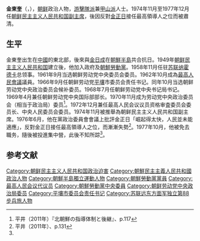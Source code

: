 {{noteTA
|G1=Country
|1=zh:北朝鮮; zh-cn:朝鲜; zh-tw:朝鮮; zh-hk:朝鮮; zh-sg:朝鲜;
}}

'''金東奎'''（{{lang-ko|김동규}}，{{bd|？||？||}}），[[朝鲜|朝鲜]]政治人物，[[游擊隊派|游擊隊派]]兼[[甲山派|甲山派]]人士。1974年11月至1977年12月任[[朝鲜民主主义人民共和国副主席|朝鲜民主主义人民共和国副主席]]，後因反對[[金正日|金正日]]接任最高領導人之位而被肅清。

==生平==
金東奎出生在[[中國|中國]]的東北部，後來與[[金日成|金日成]]在[[朝鮮半島|朝鮮半島]]共合抗日。1949年[[朝鲜民主主义人民共和国|朝鲜民主主义人民共和国]]建立後，他加入政府及[[朝鮮勞動黨|朝鮮勞動黨]]。1958年11月任驻[[苏联|苏联]][[纳霍德卡|纳霍德卡]]总领事。1961年9月当选朝鲜劳动党中央委员会委员。1962年10月成為[[最高人民會議|最高人民會議]]議員。1966年9月任朝鲜劳动党[[平壤|平壤]]市委员会责任书记。同年10月当选朝鲜劳动党中央政治委员会候补委员。1968年7月任朝鲜劳动党中央书记局书记。1969年4月兼任朝鲜劳动党中央国际部部长。1970年11月成为劳动党中央政治委员会（相当于政治局）委员<ref>平井（2011年）『北朝鮮の指導体制と後継』、p.117</ref>。1972年12月兼任最高人民会议议员资格审査委员会委员长、中央人民委员会委员。1974年11月被推舉為朝鲜民主主义人民共和国副主席。1976年6月，他在黨政治委員會會議上批評金正日「崛起得太快，人民並未能適應」，反對金正日接任最高領導人之位，而漸漸失勢<ref name="#1">平井（2011年）、p.131</ref>。1977年10月，他被免去職务，隨後被投進集中營，此後不知所踪<ref name="#1"/>。

== 参考文献 ==
{{Reflist}}

[[Category:朝鲜民主主义人民共和国政治迫害|Category:朝鲜民主主义人民共和国政治迫害]]
[[Category:朝鮮民主主義人民共和國政治人物|Category:朝鮮民主主義人民共和國政治人物]]
[[Category:朝鮮半島獨立運動人物|Category:朝鮮半島獨立運動人物]]
[[Category:朝鮮勞動黨黨員|Category:朝鮮勞動黨黨員]]
[[Category:最高人民会议代议员|Category:最高人民会议代议员]]
[[Category:朝鮮勞動黨中央委員|Category:朝鮮勞動黨中央委員]]
[[Category:朝鲜劳动党中央政治局委员|Category:朝鲜劳动党中央政治局委员]]
[[Category:平壤市委员会责任书记|Category:平壤市委员会责任书记]]
[[Category:苏联远东方面军独立第88步兵旅人物|Category:苏联远东方面军独立第88步兵旅人物]]